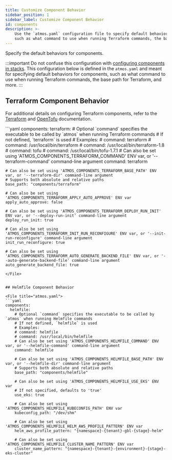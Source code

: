 ```yaml
---
title: Customize Component Behavior
sidebar_position: 1
sidebar_label: Customize Component Behavior
id: components
description: >-
    Use the `atmos.yaml` configuration file to specify default behaviors for components,
    such as what command to use when running Terraform commands, the base path for Terraform, and more..
---
```


Specify the default behaviors for components.

:::important
Do not confuse this configuration with [configuring components in stacks](/core-concepts/stacks/define-components). 
This configuration below is defined in the `atmos.yaml` and meant for specifying default behaviors for components, 
such as what command to use when running Terraform commands, the base path for Terraform, and more.
:::

## Terraform Component Behavior

For additional details on configuring Terraform components, refer to the [Terraform](/core-concepts/components/terraform/configuration) 
and [OpenTofu](/core-concepts/components/terraform/opentofu) documentation.

<File title="atmos.yaml">
```yaml
components:
  terraform:
    # Optional `command` specifies the executable to be called by `atmos` when running Terraform commands
    # If not defined, `terraform` is used
    # Examples:
    # command: terraform
    # command: /usr/local/bin/terraform
    # command: /usr/local/bin/terraform-1.8
    # command: tofu
    # command: /usr/local/bin/tofu-1.7.1
    # Can also be set using 'ATMOS_COMPONENTS_TERRAFORM_COMMAND' ENV var, or '--terraform-command' command-line argument
    command: terraform

    # Can also be set using 'ATMOS_COMPONENTS_TERRAFORM_BASE_PATH' ENV var, or '--terraform-dir' command-line argument
    # Supports both absolute and relative paths
    base_path: "components/terraform"

    # Can also be set using 'ATMOS_COMPONENTS_TERRAFORM_APPLY_AUTO_APPROVE' ENV var
    apply_auto_approve: false

    # Can also be set using 'ATMOS_COMPONENTS_TERRAFORM_DEPLOY_RUN_INIT' ENV var, or '--deploy-run-init' command-line argument
    deploy_run_init: true

    # Can also be set using 'ATMOS_COMPONENTS_TERRAFORM_INIT_RUN_RECONFIGURE' ENV var, or '--init-run-reconfigure' command-line argument
    init_run_reconfigure: true

    # Can also be set using 'ATMOS_COMPONENTS_TERRAFORM_AUTO_GENERATE_BACKEND_FILE' ENV var, or '--auto-generate-backend-file' command-line argument
    auto_generate_backend_file: true

```
</File>


## Helmfile Component Behavior

<File title="atmos.yaml">
```yaml
components:
  helmfile:
    # Optional `command` specifies the executable to be called by `atmos` when running Helmfile commands
    # If not defined, `helmfile` is used
    # Examples:
    # command: helmfile
    # command: /usr/local/bin/helmfile
    # Can also be set using 'ATMOS_COMPONENTS_HELMFILE_COMMAND' ENV var, or '--helmfile-command' command-line argument
    command: helmfile

    # Can also be set using 'ATMOS_COMPONENTS_HELMFILE_BASE_PATH' ENV var, or '--helmfile-dir' command-line argument
    # Supports both absolute and relative paths
    base_path: "components/helmfile"

    # Can also be set using 'ATMOS_COMPONENTS_HELMFILE_USE_EKS' ENV var
    # If not specified, defaults to 'true'
    use_eks: true

    # Can also be set using 'ATMOS_COMPONENTS_HELMFILE_KUBECONFIG_PATH' ENV var
    kubeconfig_path: "/dev/shm"

    # Can also be set using 'ATMOS_COMPONENTS_HELMFILE_HELM_AWS_PROFILE_PATTERN' ENV var
    helm_aws_profile_pattern: "{namespace}-{tenant}-gbl-{stage}-helm"

    # Can also be set using 'ATMOS_COMPONENTS_HELMFILE_CLUSTER_NAME_PATTERN' ENV var
    cluster_name_pattern: "{namespace}-{tenant}-{environment}-{stage}-eks-cluster"
```
</File>
